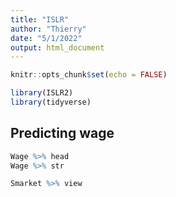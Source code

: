 ```yaml
---
title: "ISLR"
author: "Thierry"
date: "5/1/2022"
output: html_document
---
```


```r
knitr::opts_chunk$set(echo = FALSE)
```


```r
library(ISLR2)
library(tidyverse)

```

## Predicting wage

```r

Wage %>% head
Wage %>% str

Smarket %>% view

```

